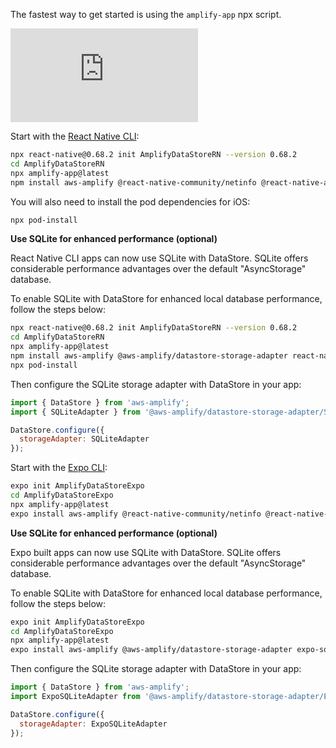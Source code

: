 The fastest way to get started is using the `amplify-app` npx script.

<iframe src="https://www.youtube-nocookie.com/embed/wH-UnQy1ltM" frameborder="0" allow="accelerometer; autoplay; clipboard-write; encrypted-media; gyroscope; picture-in-picture" allowfullscreen></iframe>
<br/>

<BlockSwitcher>
<Block name="React Native">

Start with the [React Native CLI](https://reactnative.dev/docs/getting-started):

```bash
npx react-native@0.68.2 init AmplifyDataStoreRN --version 0.68.2
cd AmplifyDataStoreRN
npx amplify-app@latest
npm install aws-amplify @react-native-community/netinfo @react-native-async-storage/async-storage
```

You will also need to install the pod dependencies for iOS:

```sh
npx pod-install
```

**Use SQLite for enhanced performance (optional)**

React Native CLI apps can now use SQLite with DataStore. SQLite offers considerable performance advantages over the default "AsyncStorage" database.

To enable SQLite with DataStore for enhanced local database performance, follow the steps below:

```sh
npx react-native@0.68.2 init AmplifyDataStoreRN --version 0.68.2
cd AmplifyDataStoreRN
npx amplify-app@latest
npm install aws-amplify @aws-amplify/datastore-storage-adapter react-native-sqlite-storage @react-native-community/netinfo @react-native-async-storage/async-storage 
npx pod-install
```

Then configure the SQLite storage adapter with DataStore in your app:

```js
import { DataStore } from 'aws-amplify';
import { SQLiteAdapter } from '@aws-amplify/datastore-storage-adapter/SQLiteAdapter';

DataStore.configure({
  storageAdapter: SQLiteAdapter
});
```

</Block>
<Block name="Expo">

Start with the [Expo CLI](https://docs.expo.dev/):

```bash
expo init AmplifyDataStoreExpo
cd AmplifyDataStoreExpo
npx amplify-app@latest
expo install aws-amplify @react-native-community/netinfo @react-native-async-storage/async-storage
```

**Use SQLite for enhanced performance (optional)**

Expo built apps can now use SQLite with DataStore. SQLite offers considerable performance advantages over the default "AsyncStorage" database.

To enable SQLite with DataStore for enhanced local database performance, follow the steps below:

```sh
expo init AmplifyDataStoreExpo
cd AmplifyDataStoreExpo
npx amplify-app@latest
expo install aws-amplify @aws-amplify/datastore-storage-adapter expo-sqlite expo-file-system @react-native-community/netinfo @react-native-async-storage/async-storage 
```

Then configure the SQLite storage adapter with DataStore in your app:

```js
import { DataStore } from 'aws-amplify';
import ExpoSQLiteAdapter from '@aws-amplify/datastore-storage-adapter/ExpoSQLiteAdapter';

DataStore.configure({
  storageAdapter: ExpoSQLiteAdapter
});
```

</Block>
</BlockSwitcher> 
